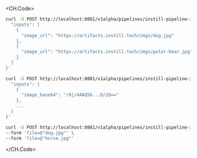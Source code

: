 <CH.Code>

```sh cURL(url)
curl -X POST http://localhost:8081/v1alpha/pipelines/instill-pipeline-id:trigger -d '{
  "inputs": [
    {
      "image_url": "https://artifacts.instill.tech/imgs/dog.jpg"
    },
    {
      "image_url": "https://artifacts.instill.tech/imgs/polar-bear.jpg"
    }
  ]
}'
```

```sh cURL(base64)
curl -X POST http://localhost:8081/v1alpha/pipelines/instill-pipeline-id:trigger -d '{
  "inputs": [
    {
      "image_base64": "/9j/4AAQSk...D/2Q=="
    },
    ...
  ]
}'
```

```sh cURL(multipart)
curl -X POST http://localhost:8081/v1alpha/pipelines/instill-pipeline-id:trigger-multipart \
--form 'file=@"dog.jpg"' \
--form 'file=@"horse.jpg"'
```

</CH.Code>
